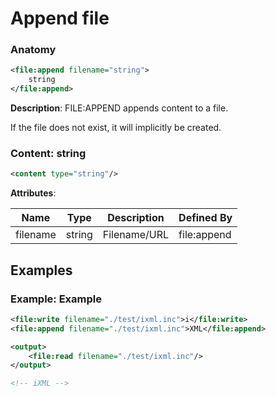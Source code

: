 # Append file

### Anatomy

```xml
<file:append filename="string">
    string
</file:append>
```

 **Description**:
 FILE:APPEND appends content to a file.

If the file does not exist, it will implicitly be created.

### Content: string

```xml
<content type="string"/>
```

**Attributes**:

| Name | Type | Description | Defined By |
| ---- | ---- | ----------- | ---------- |
| filename | string | Filename/URL | file:append |


## Examples

### Example: Example

```xml
<file:write filename="./test/ixml.inc">i</file:write>
<file:append filename="./test/ixml.inc">XML</file:append>

<output>
	<file:read filename="./test/ixml.inc"/>
</output>

<!-- iXML -->
```

